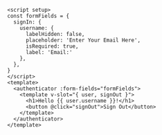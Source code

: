 ```html{3}
<script setup>
const formFields = {
  signIn: {
    username: {
      labelHidden: false,
      placeholder: 'Enter Your Email Here',
      isRequired: true,
      label: 'Email:'
    },
  },
}
</script>
<template>
  <authenticator :form-fields="formFields">
    <template v-slot="{ user, signOut }">
      <h1>Hello {{ user.username }}!</h1>
      <button @click="signOut">Sign Out</button>
    </template>
  </authenticator>
</template>
```
